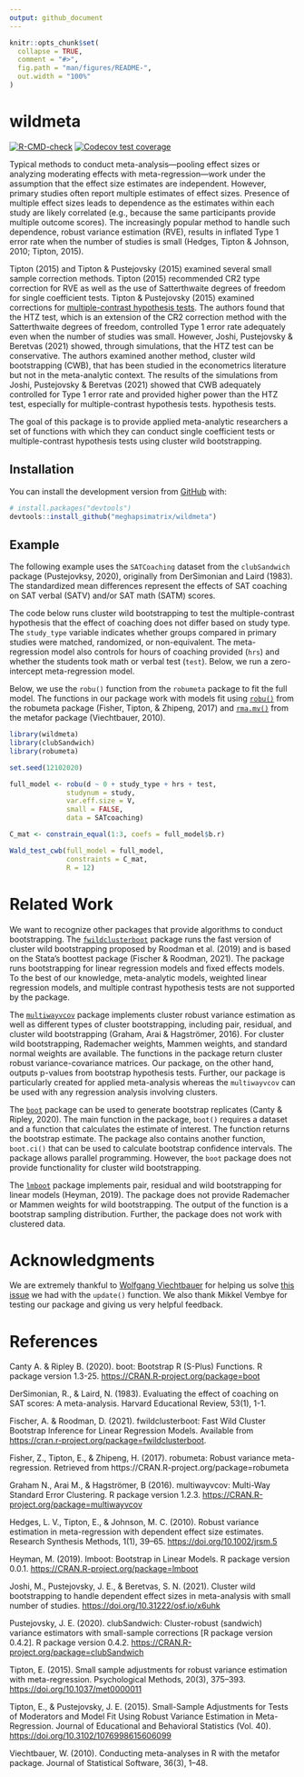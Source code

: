 ```yaml
---
output: github_document
---
```


<!-- README.md is generated from README.Rmd. Please edit that file -->

```r
knitr::opts_chunk$set(
  collapse = TRUE,
  comment = "#>",
  fig.path = "man/figures/README-",
  out.width = "100%"
)
```

# wildmeta

<!-- badges: start -->

[![R-CMD-check](https://github.com/meghapsimatrix/wildmeta/workflows/R-CMD-check/badge.svg)](https://github.com/meghapsimatrix/wildmeta/actions)
[![Codecov test coverage](https://codecov.io/gh/meghapsimatrix/wildmeta/branch/main/graph/badge.svg)](https://app.codecov.io/gh/meghapsimatrix/wildmeta?branch=main)
<!-- badges: end -->

Typical methods to conduct meta-analysis---pooling effect sizes or analyzing moderating effects with meta-regression---work under the assumption that the effect size estimates are independent. However, primary studies often report multiple estimates of effect sizes. Presence of multiple effect sizes leads to dependence as the estimates within each study are likely correlated (e.g., because the same participants provide multiple outcome scores). The increasingly popular method to handle such dependence, robust variance estimation (RVE), results in inflated Type 1 error rate when the number of studies is small (Hedges, Tipton & Johnson, 2010; Tipton, 2015).

Tipton (2015) and Tipton & Pustejovsky (2015) examined several small sample correction methods. Tipton (2015) recommended CR2 type correction for RVE as well as the use of Satterthwaite degrees of freedom for single coefficient tests. Tipton & Pustejovsky (2015) examined corrections for [multiple-contrast hypothesis tests](https://cran.r-project.org/web/packages/clubSandwich/vignettes/Wald-tests-in-clubSandwich.html). The authors found that the HTZ test, which is an extension of the CR2 correction method with the Satterthwaite degrees of freedom, controlled Type 1 error rate adequately even when the number of studies was small. However, Joshi, Pustejovsky & Beretvas (2021) showed, through simulations, that the HTZ test can be conservative. The authors examined another method, cluster wild bootstrapping (CWB), that has been studied in the econometrics literature but not in the meta-analytic context. The results of the simulations from Joshi, Pustejovsky & Beretvas (2021) showed that CWB adequately controlled for Type 1 error rate and provided higher power than the HTZ test, especially for multiple-contrast hypothesis tests. hypothesis tests.

The goal of this package is to provide applied meta-analytic researchers a set of functions with which they can conduct single coefficient tests or multiple-contrast hypothesis tests using cluster wild bootstrapping.

## Installation

You can install the development version from [GitHub](https://github.com/) with:

``` r
# install.packages("devtools")
devtools::install_github("meghapsimatrix/wildmeta")
```

## Example

The following example uses the `SATCoaching` dataset from the `clubSandwich` package (Pustejovksy, 2020), originally from DerSimonian and Laird (1983). The standardized mean differences represent the effects of SAT coaching on SAT verbal (SATV) and/or SAT math (SATM) scores.

The code below runs cluster wild bootstrapping to test the multiple-contrast hypothesis that the effect of coaching does not differ based on study type. The `study_type` variable indicates whether groups compared in primary studies were matched, randomized, or non-equivalent. The meta-regression model also controls for hours of coaching provided (`hrs`) and whether the students took math or verbal test (`test`). Below, we run a zero-intercept meta-regression model.

Below, we use the `robu()` function from the `robumeta` package to fit the full model. The functions in our package work with models fit using [`robu()`](https://cran.r-project.org/web/packages/robumeta/robumeta.pdf) from the robumeta package (Fisher, Tipton, & Zhipeng, 2017) and [`rma.mv()`](https://wviechtb.github.io/metafor/reference/rma.mv.html) from the metafor package (Viechtbauer, 2010).

```r
library(wildmeta)
library(clubSandwich)
library(robumeta)

set.seed(12102020)

full_model <- robu(d ~ 0 + study_type + hrs + test,
              studynum = study,
              var.eff.size = V,
              small = FALSE,
              data = SATcoaching)

C_mat <- constrain_equal(1:3, coefs = full_model$b.r)

Wald_test_cwb(full_model = full_model,
              constraints = C_mat,
              R = 12)
```

# Related Work

We want to recognize other packages that provide algorithms to conduct bootstrapping. The [`fwildclusterboot`](https://s3alfisc.github.io/fwildclusterboot/index.html) package runs the fast version of cluster wild bootstrapping proposed by Roodman et al. (2019) and is based on the Stata's boottest package (Fischer & Roodman, 2021). The package runs bootstrapping for linear regression models and fixed effects models. To the best of our knowledge, meta-analytic models, weighted linear regression models, and multiple contrast hypothesis tests are not supported by the package.

The [`multiwayvcov`](https://CRAN.R-project.org/package=multiwayvcov) package implements cluster robust variance estimation as well as different types of cluster bootstrapping, including pair, residual, and cluster wild bootstrapping (Graham, Arai & Hagströmer, 2016). For cluster wild bootstrapping, Rademacher weights, Mammen weights, and standard normal weights are available. The functions in the package return cluster robust variance-covariance matrices. Our package, on the other hand, outputs p-values from bootstrap hypothesis tests. Further, our package is particularly created for applied meta-analysis whereas the `multiwayvcov` can be used with any regression analysis involving clusters.

The [`boot`](https://CRAN.R-project.org/package=boot) package can be used to generate bootstrap replicates (Canty & Ripley, 2020). The main function in the package, `boot()` requires a dataset and a function that calculates the estimate of interest. The function returns the bootstrap estimate. The package also contains another function, `boot.ci()` that can be used to calculate bootstrap confidence intervals. The package allows parallel programming. However, the `boot` package does not provide functionality for cluster wild bootstrapping.

The [`lmboot`](https://CRAN.R-project.org/package=lmboot) package implements pair, residual and wild bootstrapping for linear models (Heyman, 2019). The package does not provide Rademacher or Mammen weights for wild bootstrapping. The output of the function is a bootstrap sampling distribution. Further, the package does not work with clustered data.

# Acknowledgments

We are extremely thankful to [Wolfgang Viechtbauer](https://wvbauer.com/doku.php/home) for helping us solve [this issue](https://stat.ethz.ch/pipermail/r-help/2021-November/472977.html) we had with the `update()` function. We also thank Mikkel Vembye for testing our package and giving us very helpful feedback. 

# References

Canty A. & Ripley B. (2020). boot: Bootstrap R (S-Plus) Functions. R package version 1.3-25. <https://CRAN.R-project.org/package=boot>

DerSimonian, R., & Laird, N. (1983). Evaluating the effect of coaching on SAT scores: A meta-analysis. Harvard Educational Review, 53(1), 1-1.

Fischer, A. & Roodman, D. (2021). fwildclusterboot: Fast Wild Cluster Bootstrap Inference for Linear Regression Models. Available from <https://cran.r-project.org/package=fwildclusterboot>.

Fisher, Z., Tipton, E., & Zhipeng, H. (2017). robumeta: Robust variance meta-regression. Retrieved from https://CRAN.R-project.org/package=robumeta

Graham N., Arai M., & Hagströmer, B (2016). multiwayvcov: Multi-Way Standard Error Clustering. R package version 1.2.3. <https://CRAN.R-project.org/package=multiwayvcov>

Hedges, L. V., Tipton, E., & Johnson, M. C. (2010). Robust variance estimation in meta-regression with dependent effect size estimates. Research Synthesis Methods, 1(1), 39–65. <https://doi.org/10.1002/jrsm.5>

Heyman, M. (2019). lmboot: Bootstrap in Linear Models. R package version 0.0.1. <https://CRAN.R-project.org/package=lmboot>

Joshi, M., Pustejovsky, J. E., & Beretvas, S. N. (2021). Cluster wild bootstrapping to handle dependent effect sizes in meta-analysis with small number of studies. <https://doi.org/10.31222/osf.io/x6uhk>

Pustejovsky, J. E. (2020). clubSandwich: Cluster-robust (sandwich) variance estimators with small-sample corrections [R package version 0.4.2]. R package version 0.4.2. <https://CRAN.R-project.org/package=clubSandwich>

Tipton, E. (2015). Small sample adjustments for robust variance estimation with meta-regression. Psychological Methods, 20(3), 375–393. <https://doi.org/10.1037/met0000011>

Tipton, E., & Pustejovsky, J. E. (2015). Small-Sample Adjustments for Tests of Moderators and Model Fit Using Robust Variance Estimation in Meta-Regression. Journal of Educational and Behavioral Statistics (Vol. 40). <https://doi.org/10.3102/1076998615606099>

Viechtbauer, W. (2010). Conducting meta-analyses in R with the metafor package. Journal of Statistical Software, 36(3), 1–48.

